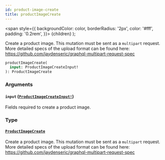 ```yaml
---
id: product-image-create
title: productImageCreate
---
```


<span
style={{
      backgroundColor: color,
      borderRadius: '2px',
      color: '#fff',
      padding: '0.2rem',
    }}>
{children}
</span>
);

Create a product image. This mutation must be sent as a `multipart` request. More detailed specs of the upload format can be found here: https://github.com/jaydenseric/graphql-multipart-request-spec

```graphql
productImageCreate(
  input: ProductImageCreateInput!
): ProductImageCreate

```

### Arguments

#### `input` ([`ProductImageCreateInput!`](/api-reference/inputs/product-image-create-input.mdx))

Fields required to create a product image.

### Type

#### [`ProductImageCreate`](/api-reference/objects/product-image-create.mdx)

Create a product image. This mutation must be sent as a `multipart` request. More detailed specs of the upload format can be found here: https://github.com/jaydenseric/graphql-multipart-request-spec
